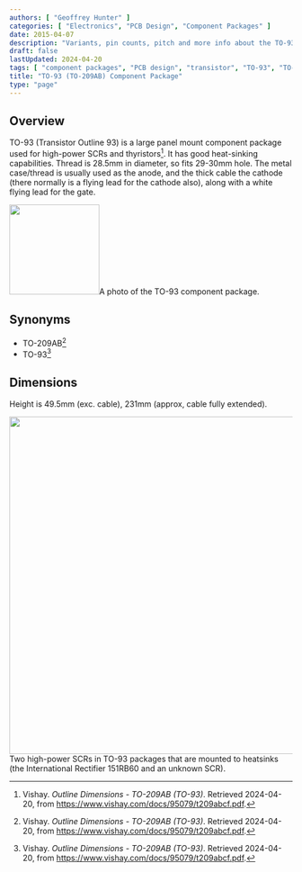```yaml
---
authors: [ "Geoffrey Hunter" ]
categories: [ "Electronics", "PCB Design", "Component Packages" ]
date: 2015-04-07
description: "Variants, pin counts, pitch and more info about the TO-93 component package."
draft: false
lastUpdated: 2024-04-20
tags: [ "component packages", "PCB design", "transistor", "TO-93", "TO-209AB", "SCR", "thyristor" ]
title: "TO-93 (TO-209AB) Component Package"
type: "page"
---
```



## Overview

TO-93 (Transistor Outline 93) is a large panel mount component package used for high-power SCRs and thyristors[^vishay-to-209ab-to-93]. It has good heat-sinking capabilities. Thread is 28.5mm in diameter, so fits 29-30mm hole. The metal case/thread is usually used as the anode, and the thick cable the cathode (there normally is a flying lead for the cathode also), along with a white flying lead for the gate.


<Image src={to_93_component_package_photo} width="160px">A photo of the TO-93 component package.</Image>

## Synonyms

* TO-209AB[^vishay-to-209ab-to-93]
* TO-93[^vishay-to-209ab-to-93]

## Dimensions

Height is 49.5mm (exc. cable), 231mm (approx, cable fully extended).


<Image src={two_scrs_on_heatsinks} width="600px">Two high-power SCRs in TO-93 packages that are mounted to heatsinks (the International Rectifier 151RB60 and an unknown SCR).</Image>

[^vishay-to-209ab-to-93]: Vishay. _Outline Dimensions - TO-209AB (TO-93)_. Retrieved 2024-04-20, from https://www.vishay.com/docs/95079/t209abcf.pdf.
